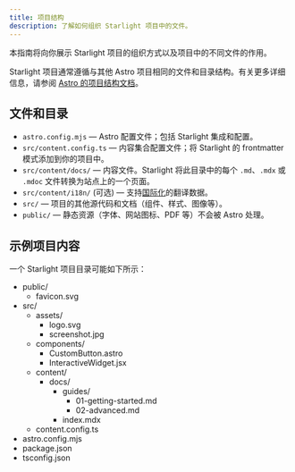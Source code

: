 ```yaml
---
title: 项目结构
description: 了解如何组织 Starlight 项目中的文件。
---
```


本指南将向你展示 Starlight 项目的组织方式以及项目中的不同文件的作用。

Starlight 项目通常遵循与其他 Astro 项目相同的文件和目录结构。有关更多详细信息，请参阅 [Astro 的项目结构文档](https://docs.astro.build/zh-cn/basics/project-structure/)。

## 文件和目录

- `astro.config.mjs` — Astro 配置文件；包括 Starlight 集成和配置。
- `src/content.config.ts` — 内容集合配置文件；将 Starlight 的 frontmatter 模式添加到你的项目中。
- `src/content/docs/` — 内容文件。Starlight 将此目录中的每个 `.md`、`.mdx` 或 `.mdoc` 文件转换为站点上的一个页面。
- `src/content/i18n/` (可选) — 支持[国际化](/zh-cn/guides/i18n/)的翻译数据。
- `src/` — 项目的其他源代码和文档（组件、样式、图像等）。
- `public/` — 静态资源（字体、网站图标、PDF 等）不会被 Astro 处理。

## 示例项目内容

一个 Starlight 项目目录可能如下所示：


<FileTree>

- public/
  - favicon.svg
- src/
  - assets/
    - logo.svg
    - screenshot.jpg
  - components/
    - CustomButton.astro
    - InteractiveWidget.jsx
  - content/
    - docs/
      - guides/
        - 01-getting-started.md
        - 02-advanced.md
      - index.mdx
  - content.config.ts
- astro.config.mjs
- package.json
- tsconfig.json

</FileTree>
